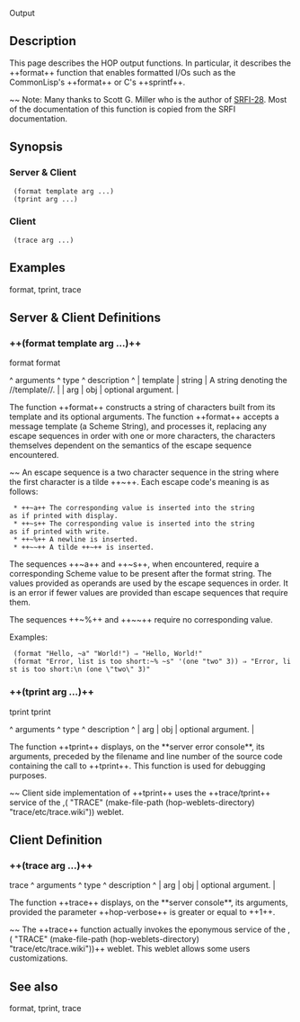 <doc> Output

== Description ==

This page describes the HOP output functions. In particular, it
describes the ++format++ function that enables formatted I/Os such as
the CommonLisp's ++format++ or C's ++sprintf++.

~~ Note: Many thanks to Scott G. Miller who is the author of
[[http://srfi.schemers.org/srfi-28|SRFI-28]]. Most of the
documentation of this function is copied from the SRFI documentation.

== Synopsis ==

=== Server & Client ===

  (format template arg ...)
  (tprint arg ...)

=== Client ===

  (trace arg ...)


== Examples ==

<example>format, tprint, trace</example>

== Server & Client Definitions ==
<server>
<client>

=== ++(format template arg ...)++ ===
<procedure> format
<function> format

<arguments>
^  arguments  ^   type   ^   description                                   ^
| template    |  string  | A string denoting the //template//.             |
| arg         |  obj     | optional argument.                              |
</arguments>

The function ++format++ constructs a string of characters built
from its template and its optional arguments. The function ++format++
accepts a message template (a Scheme String), and processes it,
replacing any escape sequences in order with one or more characters,
the characters themselves dependent on the semantics of the escape
sequence encountered.

~~ An escape sequence is a two character sequence in the string where the
first character is a tilde ++~++. Each escape code's meaning is as
follows:

  * ++~a++ The corresponding value is inserted into the string 
 as if printed with display.
  * ++~s++ The corresponding value is inserted into the string 
 as if printed with write.
  * ++~%++ A newline is inserted.
  * ++~~++ A tilde ++~++ is inserted.

The sequences ++~a++ and ++~s++, when encountered, require a corresponding
Scheme value to be present after the format string. The values
provided as operands are used by the escape sequences in order. It is
an error if fewer values are provided than escape sequences that
require them.

The sequences ++~%++ and ++~~++ require no corresponding value.

Examples:

  (format "Hello, ~a" "World!") &#8658; "Hello, World!"
  (format "Error, list is too short:~% ~s" '(one "two" 3)) &#8658; "Error, list is too short:\n (one \"two\" 3)"

</function>
</procedure>

=== ++(tprint arg ...)++ ===
<procedure> tprint
<function> tprint

<arguments>
^  arguments  ^   type   ^   description                                   ^
| arg         |  obj     | optional argument.                              |
</arguments>

The function ++tprint++ displays, on the **server error console**, its
arguments, preceded by the filename and line number of the source code
containing the call to ++tprint++. This function is used for debugging
purposes.  

</function> 
</procedure>

~~ Client side implementation of ++tprint++ uses the ++trace/tprint++
service of the 
,(<WEBLETREF> "TRACE" (make-file-path (hop-weblets-directory) "trace/etc/trace.wiki")) weblet.

</client>
</server>

== Client Definition ==
<client>

=== ++(trace arg ...)++ ===
<procedure> trace
<arguments>
^  arguments  ^   type   ^   description                                   ^
| arg         |  obj     | optional argument.                              |
</arguments>

The function ++trace++ displays, on the **server console**, its arguments,
provided the parameter ++hop-verbose++ is greater or equal to ++1++.

~~ The ++trace++ function actually invokes the eponymous service of
the ,(<WEBLETREF> "TRACE" (make-file-path (hop-weblets-directory) "trace/etc/trace.wiki"))++ weblet. This weblet allows some users customizations.
</procedure>

</client>

== See also ==
<see-also>format, tprint, trace</see-also>

</doc>
